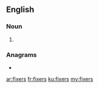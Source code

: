 {{also|Fixers}}
==English==

===Noun===
{{head|en|noun plural form}}

# {{plural of|fixer|lang=en}}

===Anagrams===
* {{l|en|xerifs}}

[[ar:fixers]]
[[fr:fixers]]
[[ku:fixers]]
[[my:fixers]]